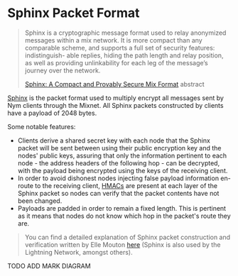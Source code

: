 # Sphinx Packet Format

> Sphinx is a cryptographic message format used to relay anonymized messages within a mix network. It is more compact than any comparable scheme, and supports a full set of security features: indistinguish- able replies, hiding the path length and relay position, as well as providing unlinkability for each leg of the
message’s journey over the network.
>
> [Sphinx: A Compact and Provably Secure Mix Format](https://cypherpunks.ca/~iang/pubs/Sphinx_Oakland09.pdf) abstract

[Sphinx](https://cypherpunks.ca/~iang/pubs/Sphinx_Oakland09.pdf) is the packet format used to multiply encrypt all messages sent by Nym clients through the Mixnet. All Sphinx packets constructed by clients have a payload of 2048 bytes.

Some notable features:
- Clients derive a shared secret key with each node that the Sphinx packet will be sent between using their public encryption key and the nodes' public keys, assuring that only the information pertinent to each node - the address headers of the following hop - can be decrypted, with the payload being encrypted using the keys of the receiving client.
- In order to avoid dishonest nodes injecting false payload information en-route to the receiving client, [HMACs](https://en.wikipedia.org/wiki/HMAC) are present at each layer of the Sphinx packet so nodes can verify that the packet contents have not been changed.
- Payloads are padded in order to remain a fixed length. This is pertinent as it means that nodes do not know which hop in the packet's route they are.

> You can find a detailed explanation of Sphinx packet construction and verification written by Elle Mouton [here](https://ellemouton.com/posts/sphinx/) (Sphinx is also used by the Lightning Network, amongst others).

TODO ADD MARK DIAGRAM
